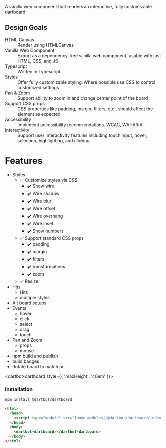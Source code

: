
<Meta title="Introduction" name="ToC" />

<Title>Introduction</Title>
<Subtitle>A vanilla web component that renders an interactive, fully customizable dartboard</Subtitle>


## Design Goals

<dl>
  <dt>HTML Canvas</dt>
  <dd>Render using HTMLCanvas</dd>
  <dt>Vanilla Web Component</dt>
  <dd>Export as a dependency-free vanilla web component, usable with just HTML, CSS, and JS</dd>
  <dt>Typescript</dt>
  <dd>Written in Typescript</dd>
  <dt>Styles</dt>
  <dd>Offer fully customizable styling. Where possible use CSS to control customized settings</dd>
  <dt>Pan & Zoom</dt>
  <dd>Support ability to zoom in and change center point of the board</dd>
  <dt>Support CSS props</dt>
  <dd>CSS properties like padding, margin, filters, etc., should affect the element as expected</dd>
  <dt>Accessibility</dt>
  <dd>Implement accessibility recommendations. WCAG, WAI-ARIA</dd>
  <dt>Interactivity</dt>
  <dd>Support user interactivity features including touch input, hover, selection, highlighting, and clicking.</dd>
</dl>

# Features
* Styles
  * ✅ Customize styles via CSS
    * ✔️ Show wire
    * ✔️ Wire shadow
    * ✔️ Wire blur
    * ✔️ Wire offset
    * ✔️ Wire overhang
    * ✔️ Wire inset
    * ✔️ Show numbers
  * ✅ Support standard CSS props
    * ✔️ padding
    * ✔️ margin
    * ✔️ filters
    * ✔️ transformations
    * ✔️ zoom
  * ✅ Resize
* Hits
  * Hits
  * multiple styles
* Alt board setups
* Events
  * hover
  * click
  * select
  * drag
  * touch
* Pan and Zoom
  * props
  * mouse
* npm build and publish
* build badges
* Rotate board to match pi

<dartbot-dartboard style={{ 'maxHeight': '40em' }}></dartbot-dartboard>

### Installation
```bash
npm install @dartbot/dartboard
```
```html
<html>
  <head>
    <script type="module" src="[node_modules]/@dartbot/dartboard/index.js"></script>
  </head>
  <body>
    <dartbot-dartboard></dartbot-dartboard>
  </body>
</html>
```